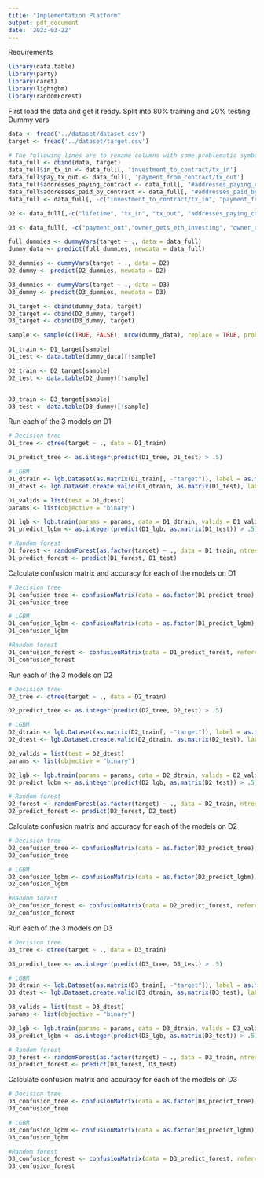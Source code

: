```yaml
---
title: "Implementation Platform"
output: pdf_document
date: '2023-03-22'
---
```


Requirements
```r
library(data.table)
library(party)
library(caret)
library(lightgbm)
library(randomForest)
```

First load the data and get it ready. Split into  80% training and 20% testing. Dummy vars
```r
data <- fread('../dataset/dataset.csv')
target <- fread('../dataset/target.csv')

# The following lines are to rename columns with some problematic symbols in their names
data_full <- cbind(data, target)
data_full$in_tx_in <- data_full[, 'investment_to_contract/tx_in']
data_full$pay_tx_out <- data_full[, 'payment_from_contract/tx_out']
data_full$addresses_paying_contract <- data_full[, "#addresses_paying_contract"]
data_full$addresses_paid_by_contract <- data_full[, "#addresses_paid_by_contract"]
data_full <- data_full[, -c("investment_to_contract/tx_in", "payment_from_contract/tx_out", "#addresses_paying_contract", "#addresses_paid_by_contract")]

D2 <- data_full[,-c("lifetime", "tx_in", "tx_out", "addresses_paying_contract", "addresses_paid_by_contract", "in_tx_in", "pay_tx_out", "percentage_some_tx_in", "sdev_tx_in", "percentage_some_tx_out", "sdev_tx_out", "owner_gets_eth_Wo_investing", "owner_gets_eth_investing", "owner_no_eth")]

D3 <- data_full[, -c("payment_out","owner_gets_eth_investing", "owner_no_eth")]

full_dummies <- dummyVars(target ~ ., data = data_full)
dummy_data <- predict(full_dummies, newdata = data_full)

D2_dummies <- dummyVars(target ~ ., data = D2)
D2_dummy <- predict(D2_dummies, newdata = D2)

D3_dummies <- dummyVars(target ~ ., data = D3)
D3_dummy <- predict(D3_dummies, newdata = D3)

D1_target <- cbind(dummy_data, target)
D2_target <- cbind(D2_dummy, target)
D3_target <- cbind(D3_dummy, target)

sample <- sample(c(TRUE, FALSE), nrow(dummy_data), replace = TRUE, prob = c(.8, .2))

D1_train <- D1_target[sample]
D1_test <- data.table(dummy_data)[!sample]

D2_train <- D2_target[sample]
D2_test <- data.table(D2_dummy)[!sample]


D3_train <- D3_target[sample]
D3_test <- data.table(D3_dummy)[!sample]
```

Run each of the 3 models on D1
```r
# Decision tree
D1_tree <- ctree(target ~ ., data = D1_train)

D1_predict_tree <- as.integer(predict(D1_tree, D1_test) > .5)

# LGBM
D1_dtrain <- lgb.Dataset(as.matrix(D1_train[, -"target"]), label = as.matrix(D1_train$target))
D1_dtest <- lgb.Dataset.create.valid(D1_dtrain, as.matrix(D1_test), label = as.matrix(target$target[!sample]))

D1_valids = list(test = D1_dtest)
params <- list(objective = "binary")

D1_lgb <- lgb.train(params = params, data = D1_dtrain, valids = D1_valids)
D1_predict_lgbm <- as.integer(predict(D1_lgb, as.matrix(D1_test)) > .5)

# Random forest
D1_forest <- randomForest(as.factor(target) ~ ., data = D1_train, ntree = 10)
D1_predict_forest <- predict(D1_forest, D1_test)

```


Calculate confusion matrix and accuracy for each of the models on D1
```r
# Decision tree
D1_confusion_tree <- confusionMatrix(data = as.factor(D1_predict_tree), reference = as.factor(target$target[!sample]))
D1_confusion_tree

# LGBM
D1_confusion_lgbm <- confusionMatrix(data = as.factor(D1_predict_lgbm), reference = as.factor(target$target[!sample]))
D1_confusion_lgbm

#Random forest
D1_confusion_forest <- confusionMatrix(data = D1_predict_forest, reference = as.factor(target$target[!sample]))
D1_confusion_forest
```

Run each of the 3 models on D2
```r
# Decision tree
D2_tree <- ctree(target ~ ., data = D2_train)

D2_predict_tree <- as.integer(predict(D2_tree, D2_test) > .5)

# LGBM
D2_dtrain <- lgb.Dataset(as.matrix(D2_train[, -"target"]), label = as.matrix(D2_train$target))
D2_dtest <- lgb.Dataset.create.valid(D2_dtrain, as.matrix(D2_test), label = as.matrix(target$target[!sample]))

D2_valids = list(test = D2_dtest)
params <- list(objective = "binary")

D2_lgb <- lgb.train(params = params, data = D2_dtrain, valids = D2_valids)
D2_predict_lgbm <- as.integer(predict(D2_lgb, as.matrix(D2_test)) > .5)

# Random forest
D2_forest <- randomForest(as.factor(target) ~ ., data = D2_train, ntree = 10)
D2_predict_forest <- predict(D2_forest, D2_test)

```


Calculate confusion matrix and accuracy for each of the models on D2
```r
# Decision tree
D2_confusion_tree <- confusionMatrix(data = as.factor(D2_predict_tree), reference = as.factor(target$target[!sample]))
D2_confusion_tree

# LGBM
D2_confusion_lgbm <- confusionMatrix(data = as.factor(D2_predict_lgbm), reference = as.factor(target$target[!sample]))
D2_confusion_lgbm

#Random forest
D2_confusion_forest <- confusionMatrix(data = D2_predict_forest, reference = as.factor(target$target[!sample]))
D2_confusion_forest
```

Run each of the 3 models on D3
```r
# Decision tree
D3_tree <- ctree(target ~ ., data = D3_train)

D3_predict_tree <- as.integer(predict(D3_tree, D3_test) > .5)

# LGBM
D3_dtrain <- lgb.Dataset(as.matrix(D3_train[, -"target"]), label = as.matrix(D3_train$target))
D3_dtest <- lgb.Dataset.create.valid(D3_dtrain, as.matrix(D3_test), label = as.matrix(target$target[!sample]))

D3_valids = list(test = D3_dtest)
params <- list(objective = "binary")

D3_lgb <- lgb.train(params = params, data = D3_dtrain, valids = D3_valids)
D3_predict_lgbm <- as.integer(predict(D3_lgb, as.matrix(D3_test)) > .5)

# Random forest
D3_forest <- randomForest(as.factor(target) ~ ., data = D3_train, ntree = 10)
D3_predict_forest <- predict(D3_forest, D3_test)

```


Calculate confusion matrix and accuracy for each of the models on D3
```r
# Decision tree
D3_confusion_tree <- confusionMatrix(data = as.factor(D3_predict_tree), reference = as.factor(target$target[!sample]))
D3_confusion_tree

# LGBM
D3_confusion_lgbm <- confusionMatrix(data = as.factor(D3_predict_lgbm), reference = as.factor(target$target[!sample]))
D3_confusion_lgbm

#Random forest
D3_confusion_forest <- confusionMatrix(data = D3_predict_forest, reference = as.factor(target$target[!sample]))
D3_confusion_forest
```




